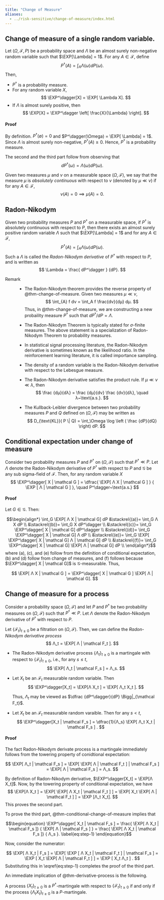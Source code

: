 ```yaml
---
title: "Change of Measure"
aliases:
  - ../risk-sensitive/change-of-measure/index.html
---
```


## Change of measure of a single random variable.

:::{#thm-change-of-measure}
Let $(\Omega, \mathcal F, P)$ be a probability space and $\Lambda$ be an
almost surely non-negative random variable such that $\EXP[\Lambda] = 1$. For
any $A \in \mathcal F$, define 
$$ P^\dagger(A) = \int_A \Lambda(\omega) dP(\omega). $$
Then, 

* $P^\dagger$ is a probability measure.
* For any random variable $X$, 
  $$ \EXP^\dagger[X] = \EXP[ \Lambda X]. $$
* If $\Lambda$ is almost surely positive, then
  $$ \EXP[X] = \EXP^\dagger \left[ \frac{X}{\Lambda} \right]. $$
:::

:::{.callout-note}
#### Proof {-}

By definition. $P^\dagger(\emptyset) = 0$ and $P^\dagger(\Omega) = \EXP[ \Lambda] =
1$. Since $\Lambda$ is almost surely non-negative, $P^\dagger(A) \ge 0$. Hence,
$P^\dagger$ is a probability measure. 

The second and the third part follow from observing that
$$ dP^\dagger(\omega) = \Lambda(\omega) dP(\omega). $$
:::

Given two measures $\mu$ and $\nu$ on a measurable space $(\Omega, \mathcal F)$,
we say that the measure $\mu$ is _absolutely continuous_ with respect to $\nu$
(denoted by $\mu \ll \nu$) if for any $A \in \mathcal F$, 
$$
  \nu(A) = 0 \implies \mu(A) = 0.
$$ 

:::{#thm-Radon-Nikodynm}
## Radon-Nikodym
Given two probability measures $P$ and $P^\dagger$ on a
measurable space, if $P^\dagger$ is absolutely continuous with respect to $P$,
then there exists an almost surely positive random variable $\Lambda$ such
that $\EXP[\Lambda] = 1$ and for any $A \in \mathcal F$,
$$
  P^\dagger(A) = \int_A \Lambda(\omega) dP(\omega). 
$$
Such a $\Lambda$ is called the _Radon-Nikodym derivative_ of $P^\dagger$
with respect to $P$, and is written as
$$
  \Lambda = \frac{ dP^\dagger } {dP}.
$$
:::

Remark

:   * The Radon-Nikodym theorem provides the reverse property 
      of @thm-change-of-measure. Given two measures $μ \ll ν$,
      $$
        \int_{A} f dν = \int_A f \frac{dν}{dμ} dμ.
      $$
      Thus, in @thm-change-of-measure, we are constructing a new probaility measure
      $P^\dagger$ such that $dP^\dagger/dP = Λ$. 

    * The Radon-Nikodym Theorem is typically stated for $σ$-finite measures. 
      The above statement is a specialization of Radon-Nikodym Theorem to
      probability measures. 

    * In statistical signal processing literature, the Radon-Nikodym
      derivative is sometimes known as the likelihood ratio. In the
      reinforcement learning literature, it is called importance sampling. 

    * The density of a random variable is the Radon-Nikodym derivative with
      respect to the Lebesgue measure. 

    * The Radon-Nikodym derivative satisfies the product rule. If $μ \ll ν \ll
      λ$, then
      $$ 
        \frac {dμ}{dλ} = \frac {dμ}{dν} \frac {dν}{dλ},
        \quad λ~\text{a.s.}.
      $$

    * The Kullback-Leibler divergence between two probability measures $P$ and
      $Q$ defined on $(\Omega, \mathcal F)$ may be written as
      $$
        D_{\text{KL}}( P \| Q) = \int_\Omega \log \left ( \frac {dP}{dQ} \right)
        dP.
      $$

## Conditional expectation under change of measure

:::{#thm-conditional-change-of-measure}
Consider two probability measures $P$ and $P^\dagger$ on $(Ω, \mathcal F)$ such
that $P^\dagger \ll P$. Let $Λ$ denote the Radon-Nikodym derivative of
$P^\dagger$ with respect to $P$ and $\mathcal G$ be any sub sigma-field of
$\mathcal F$. Then, for any random variable $X$
$$
  \EXP^\dagger[ X | \mathcal G ] = 
  \dfrac{ \EXP[ Λ X | \mathcal G ] } { \EXP [ Λ | \mathcal G ] },
  \quad P^\dagger~\text{a.s.}
$$
:::

:::{.callout-note collapse="true"}
#### Proof {-}

Let $G \in \mathcal G$. Then: 

$$\begin{align*}
  \int_G \EXP[ Λ X | \mathcal G] dP 
  &\stackrel{(a)}= \int_G Λ X dP \\
  &\stackrel{(b)}= \int_G X dP^\dagger \\
  &\stackrel{(c)}= \int_G \EXP^\dagger[ X | \mathcal G] dP^\dagger \\
  &\stackrel{(d)}= \int_G \EXP^\dagger[ X | \mathcal G] Λ dP \\
  &\stackrel{(e)}= \int_G \EXP[ \EXP^\dagger[ X | \mathcal G]  Λ | \mathcal G] dP \\
  &\stackrel{(f)}= \int_G \EXP^\dagger[ X | \mathcal G]  \EXP[ Λ | \mathcal G] dP \\
\end{align*}$$
where (a), (c), and (e) follow from the definition of conditional expectation, (b)
and (d) follow from change of measures, and (f) follows because $\EXP^\dagger[
X | \mathcal G]$ is $\mathcal G$-measurable. Thus,

$$ \EXP[ Λ X | \mathcal G ] = \EXP^\dagger[ X | \mathcal G ] \EXP[ Λ | \mathcal G]. $$
:::

## Change of measure for a process

Consider a probability space $(Ω, \mathcal F)$ and let $P$ and $P^\dagger$ be
two probability measures on $(Ω, \mathcal F)$ such that $P^\dagger \ll P$. Let
$Λ$ denote the Radon-Nikodym derivative of $P^\dagger$ with respect to
$P$. 

Let $\{\mathcal F_t\}_{t \ge 0}$ be a filtration on $(Ω, \mathcal F)$. 
Then, we can define the _Radon-Nikodym derivative process_ 
$$
  Λ_t = \EXP[ Λ | \mathcal F_t ].
$$

:::{#thm-derivative-process}
* The Radon-Nikodym derivative process $\{Λ_t\}_{t \ge 0}$ is a martingale 
  with respect to $\{\mathcal F_t\}_{t \ge 0}$, i.e., for any $s \le t$, 
  $$ \EXP[ Λ_t | \mathcal F_s ] = Λ_s. $$

* Let $X_t$ be an $\mathcal F_t$ measurable random variable. Then
  $$ \EXP^\dagger[X_t] = \EXP[Λ X_t ] = \EXP[ Λ_t X_t ]. $$

  Thus, $Λ_t$ may be viewed as $\dfrac {dP^\dagger}{dP} \Bigg|_{\mathcal
  F_t}$.

* Let $X_t$ be an $\mathcal F_t$ measurable random varaible. Then for any
  $s < t$,
  $$ \EXP^\dagger[X_t | \mathcal F_s ] =
     \dfrac{1}{Λ_s} \EXP[ Λ_t X_t | \mathcal F_s ] .
  $$
::: 

:::{.callout-note collapse="true"}
#### Proof {-}

The fact Radon-Nikodym derivate process is a martingale immediately follows
from the towering property of conidtional expectation:

$$
\EXP[ Λ_t | \mathcal F_s ] = \EXP[ \EXP[ Λ | \mathcal F_t ] | \mathcal F_s ]
= \EXP[ Λ | \mathcal F_s ] = Λ_s.
$$

By definition of Radon-Nikodym derivative, $\EXP^\dagger[X_t] = \EXP[Λ X_t]$.
Now, by the towering property of conditional expectation, we have
$$
  \EXP[Λ X_t ] = \EXP[ \EXP[ Λ X_t | \mathcal F_t ] ] 
  = \EXP[ X_t \EXP[ Λ | \mathcal F_t ] ] = \EXP [Λ_t X_t].
$$
This proves the second part.

To prove the third part, @thm-conditional-change-of-measure implies that

$$\begin{equation}
\EXP^\dagger[ X_t | \mathcal F_s ] =
   \frac{ \EXP[ Λ X_t | \mathcal F_s ]} { \EXP[ Λ | \mathcal F_s ] } =
   \frac{ \EXP[ Λ X_t | \mathcal F_s ]} { Λ_s }.
   \label{eq:step-1}
\end{equation}$$

Now, consider the numerator:

$$
\EXP[ Λ X_t | F_s ] = \EXP[ \EXP [ Λ X_t | \mathcal F_t ] | \mathcal F_s ] 
= \EXP [ X_t \EXP[ Λ | \mathcal F_t ] ] = \EXP [ X_t Λ_t ] .
$$
Substituting this in \\eqref{eq:step-1} completes the proof of the third part.
:::


An immediate implication of @thm-derivative-process is the following. 

:::{#cor-derivate-process}
A process $\{X_t\}_{t \ge 0}$ is a $P^\dagger$-martingale with respect to
$\{\mathcal F_t\}_{t \ge 0}$ if and only if the process $\{ Λ_t X_t \}_{t
\ge 0}$ is a $P$-martingale.
:::

